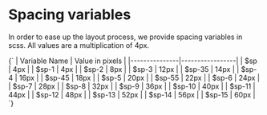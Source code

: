 
<Meta title="Scss/Spacing" />

# Spacing variables

In order to ease up the layout process, we provide spacing variables in scss.
All values are a multiplication of 4px.

<Markdown>
{`
| Variable Name | Value in pixels |
|---------------|-----------------|
| $sp           | 4px             |
| $sp-1         | 4px             |
| $sp-2         | 8px             |
| $sp-3         | 12px            |
| $sp-35        | 14px            |
| $sp-4         | 16px            |
| $sp-45        | 18px            |
| $sp-5         | 20px            |
| $sp-55        | 22px            |
| $sp-6         | 24px            |
| $sp-7         | 28px            |
| $sp-8         | 32px            |
| $sp-9         | 36px            |
| $sp-10        | 40px            |
| $sp-11        | 44px            |
| $sp-12        | 48px            |
| $sp-13        | 52px            |
| $sp-14        | 56px            |
| $sp-15        | 60px            |
`}
</Markdown>

